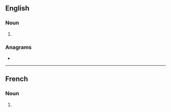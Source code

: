==English==

===Noun===
{{head|en|noun form}}

# {{plural of|en|ogre}}

===Anagrams===
* {{anagrams|en|a=egors|Geros|Grose|Regos|goers|gores|gorse|regos|soger}}

----

==French==

===Noun===
{{head|fr|noun plural form|g=m}}

# {{plural of|fr|ogre}}